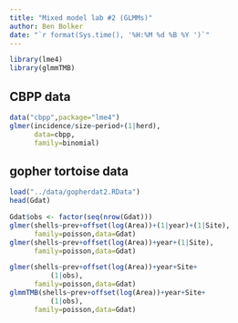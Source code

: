 ```yaml
---
title: "Mixed model lab #2 (GLMMs)"
author: Ben Bolker
date: "`r format(Sys.time(), '%H:%M %d %B %Y ')`"
---
```


```r
library(lme4)
library(glmmTMB)
```

## CBPP data

```r
data("cbpp",package="lme4")
glmer(incidence/size~period+(1|herd),
      data=cbpp,
      family=binomial)
```

## gopher tortoise data

```r
load("../data/gopherdat2.RData")
head(Gdat)
```

```r
Gdat$obs <- factor(seq(nrow(Gdat)))
glmer(shells~prev+offset(log(Area))+(1|year)+(1|Site),
      family=poisson,data=Gdat)
glmer(shells~prev+offset(log(Area))+year+(1|Site),
      family=poisson,data=Gdat)

glmer(shells~prev+offset(log(Area))+year+Site+
          (1|obs),
      family=poisson,data=Gdat)
glmmTMB(shells~prev+offset(log(Area))+year+Site+
          (1|obs),
      family=poisson,data=Gdat)
```
